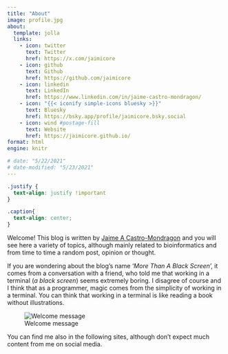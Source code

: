 ```yaml
---
title: "About"
image: profile.jpg
about:
  template: jolla
  links:
    - icon: twitter
      text: Twitter
      href: https://x.com/jaimicore
    - icon: github
      text: Github
      href: https://github.com/jaimicore
    - icon: linkedin
      text: LinkedIn
      href: https://www.linkedin.com/in/jaime-castro-mondragon/
    - icon: "{{< iconify simple-icons bluesky >}}"
      text: Bluesky
      href: https://bsky.app/profile/jaimicore.bsky.social
    - icon: wind #postage-fill
      text: Website
      href: https://jaimicore.github.io/
format: html
engine: knitr

# date: "5/22/2021"
# date-modified: "5/23/2021"
---
```


```css
.justify {
  text-align: justify !important
}

.caption{
  text-align: center;
}
```

::::: justify
Welcome! This blog is written by [Jaime A Castro-Mondragon](https://jaimicore.github.io/) and you will see here a variety of topics, although mainly related to bioinformatics and from time to time a random post, opinion or thought.

If you are wondering about the blog's name '*More Than A Black Screen*', it comes from a conversation with a friend, who told me that working in a terminal (*a black screen*) seems extremely boring. I disagree of course and I think that as a programmer, magic comes from the simplicity of working in a terminal. You can think that working in a terminal is like reading a book without illustrations.

:::: caption
![Welcome message](mtabs.png){.lightbox}

::: justify
You can find me also in the following sites, although don't expect much content from me on social media.
:::
::::
:::::
